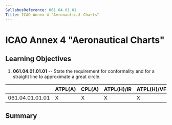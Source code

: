 ```yaml
---
SyllabusReference: 061.04.01.01
Title: ICAO Annex 4 "Aeronautical Charts"
---
```


# ICAO Annex 4 "Aeronautical Charts"

## Learning Objectives

1.  **061.04.01.01.01** -- State the requirement for conformality and for a
    straight line to approximate a great circle.

|                 | ATPL(A) | CPL(A) | ATPL(H)/IR | ATPL(H)/VFR | CPL(H) | IR  | CBIR(A) |
| --------------- | ------- | ------ | ---------- | ----------- | ------ | --- | ------- |
| 061.04.01.01.01 | X       | X      | X          | X           | X      |     |         |

## Summary
